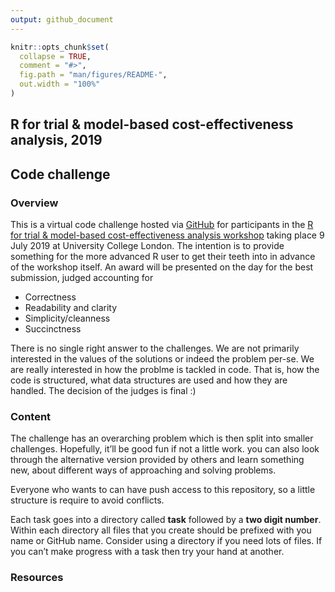 ```yaml
---
output: github_document
---
```


<!-- README.md is generated from README.Rmd. Please edit that file -->

```r
knitr::opts_chunk$set(
  collapse = TRUE,
  comment = "#>",
  fig.path = "man/figures/README-",
  out.width = "100%"
)
```

## R for trial & model-based cost-effectiveness analysis, 2019
## Code challenge

### Overview
This is a virtual code challenge hosted via [GitHub](https://github.com/) for participants in the [R for trial & model-based cost-effectiveness analysis workshop](http://www.statistica.it/gianluca/teaching/r-hta-workshop/2019/) taking place 9 July 2019 at University College London.
The intention is to provide something for the more advanced R user to get their teeth into in advance of the workshop itself.
An award will be presented on the day for the best submission, judged accounting for

* Correctness
* Readability and clarity
* Simplicity/cleanness
* Succinctness

There is no single right answer to the challenges. We are not primarily interested in the values of the solutions or indeed the problem per-se.
We are really interested in how the problme is tackled in code. That is, how the code is structured, what data structures are used and how they are handled.
The decision of the judges is final :)

### Content
The challenge has an overarching problem which is then split into smaller challenges. Hopefully, it'll be good fun if not a little work.
you can also look through the alternative version provided by others and learn something new, about different ways of approaching and solving problems.

Everyone who wants to can have push access to this repository, so a little structure is require to avoid conflicts.

Each task goes into a directory called __task__ followed by a __two digit number__.
Within each directory all files that you create should be prefixed with you name or GitHub name.
Consider using a directory if you need lots of files.
If you can't make progress with a task then try your hand at another.

### Resources
